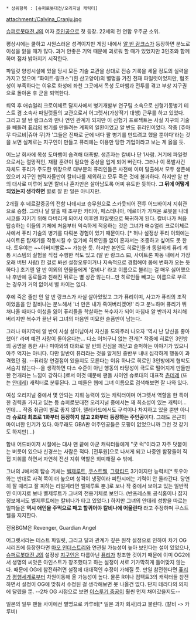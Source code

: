  * 상위항목 : [슈퍼로봇대전/오리지널 캐릭터]
attachment:/Calvina_Cranju.jpg

[[슈퍼로봇대전 J]]의 여자 [[주인공]]으로 첫 등장. 22세의 전 연합 우주군 소위.

평상시에는 쿨하고 시원스러운 성격이지만 게임 내에서 [[알 반 랑크스]]가 등장하면 분노로 이성을 잃을 때가 많다. 과거 안좋은 기억 때문에 괴로워 할 때가 있었지만 3인조와 함께하며 점차 밝아지기 시작한다.

파일럿 양성시설에 있을 당시 모든 기술 교관을 상대로 전승 기록을 세울 정도의 실력을 가지고 있으며 “화이트·링크스”(흰 산고양이)의 별명을 가진 천재 파일럿이었지만, 협조성이 부족하다는 이유로 화성에 좌천 그곳에서 목성 도마뱀과 전투를 겪고 부상 지구권으로 돌아온 후 군을 퇴역한다.

퇴역 후 애슈얼리 크로이체르 달지사에서 병기개발부 연구팀 소속으로 신형기동병기 테스트 겸 소속사 파일럿들의 교관으로서 어그렛서(가상적기 대행) 근무를 하고 있었다. 그리고 알 반 랑크스와 만나 연인 관계가 되지만 이 신형기 프로젝트는 사실 지구의 기술을 빼돌려 [[퓨리]]의 병기를 만들려는 계획의 일환이었고 알 반도 퓨리인이었다. 작중 [쥬아 무 다르비|쥬아 무]가 '그들은 진짜로 군에 내다 팔 병기를 만드려고 했을 뿐이다'라는 것을 보면 실제로는 지구인이 만들고 퓨리에는 이용만 당한 기업이라고 보는 게 옳을 듯.

어느날 회사에 목성 도마뱀이 습격해 대폭발. 생존자는 칼비나 단 1사람. 거기에 파일럿으로서는 절망적인, 재활 훈련이 필요한 중상을 입게 되어 버린다. 그러나 이 폭발사건 자체도 퓨리가 주도한 위장으로 대부분의 퓨리인들은 사전에 이미 탈출해서 모두 생존해 있으며 지구인 협력자들만이 칼비나를 제외하고 모두 죽은 것에 불과하다. 하지만 알 반의 대사로 미루어 보면 칼비나 혼자만은 살아남도록 어찌 유도한 듯하다. '''그 뒤에 어떻게 되었는지 생각하면''' 별로 잘 한 일은 아니지만.

2개월 후 네르갈중공의 전함 나데시코 승무원으로 스카웃되어 전투 어드바이저 지휘관으로 승함. 그러나 달 탈출 때 조우한 카티아, 페스테니아, 메르아가 가져온 로봇을 나데시코를 지키기 위해 타버리게 되어서 이후엔 파일럿으로 복귀하게 된다. 칼비나가 처음 탑승하는 이들의 기체에 처음부터 익숙하게 적응하는 것은 그녀가 애슈얼리 크로이체르 사에서 퓨리 기술의 병기를 다뤄본 경험이 있기 때문이다. [* 허나 설정상 퓨리 이외에는 사이트론 탑재기를 작동시킬 수 없기에 히로인들 없이 혼자서는 조종하고 싶어도 못 한다. 토우야는 ~~아버지빨로~~ 가능한 듯. 하지만 본인도 히로인들과 동일하게 퓨리 계통 시스템의 실험을 직접 수행한 적도 있고 (알 반 랑크스 曰, 사이트론 파동 내에서 가장 오래 버틴 사람) 한 걸로 봐선 설정오류이거나 지속적으로 경험해야 몸에 변화가 오는 듯하다.] 초기엔 알 반 이외의 인물들에게 '칼비나' 라고 이름으로 불리는 걸 매우 싫어했으나 후반에 동료들과 친해진 뒤로는 별 상관 않는다...만 히로인들 빼고는 이름으로 부르는 경우가 거의 없어서 별 차이는 없다. 

후에 죽은 줄만 안 알 반 랑크스가 사실 살아있었고 그가 퓨리이며, 사고가 퓨리의 조작이었음을 안 칼비나는 분노해서 '너 만은 내가 죽여버리겠어!' 라고 분노하며 퓨리가 뛰쳐나올 때마다 이성을 잃어 퓨리들을 학살하는 복수자가 되어 마침내 알 반까지 처리해 버리지만 복수가 끝난 뒤 그녀의 마음엔 미묘한 슬픔만이 남는다.

그러나 마지막에 알 반이 사실 살아남아서 자신을 도와주러 나오자 '역시 난 당신을 좋아했어!' 라며 예전 사랑이 돌아온다는... 다소 어처구니 없는 전개[* 작중에 히로인 3인방의 공명을 통한 샤나 미아와의 대화로 알 반의 진심을 깨닫고 슬퍼하는 이야기가 있으니 아주 억지는 아니다. 다만 알반이 퓨리라는 것을 알게된 중반부 내내 심각하게 행동이 과격했던 점. --퓨리랑 연결점이 있을지도 모른다는 이유 하나로 히로인 3인방에게 협박도 서슴치 않는다--을 생각하면 다소 수준이 아닌 행동의 타당성이 극도로 떨어지게 만들만한 전개라는 느낌이 강하다.]로서 이것 때문에 팬들 사이엔 슈로대의 대표적 [[츤데레]] (또는 [[얀데레]]) 캐릭터로 분류된다. 그 예들은 웹에 그녀 이름으로 검색해보면 잘 나와 있다. 

여성 오리지널 중에서 몇 안되는 지휘 능력이 있는 캐릭터이며 어그렛서 역할을 한 특이한 경력을 가지고 있는 등 슈퍼로봇대전 오리지널 중에서는 꽤 희소성이 있는 캐릭터…인데…. 작중 취급이 별로 좋지 않아, 텔레카드에서도 구석이나 차지하고 있을 뿐만 아니라 '''슈로대 최초로 1화부터 등장하지 않고 2화부터 등장하는 주인공'''이다. 그래도 은근히 마이너한 인기가 있다. 아무래도 GBA판 여주인공들은 모핑이 없었으니까 그런 것 같기도 하지만(…)

함내 어드바이저 시절에는 대사 맨 끝에 아군 캐릭터들에게 "굿 럭"이라고 자주 덧붙이는 버릇이 있으나 신경쓰는 사람은 적다. [전투원]으로 나서게 되고 나중엔 함장들이 직접 지휘를 하면서 자연히 전선 지휘 역할은 희미해질 수 밖에.

그녀의 J에서의 탑승 기체는 [[벨제루트]], [[쿠스트웰]], [[그랑티드]] 3기이지만 능력치[* 토우야와는 반대로 사격 쪽이 더 높으며 성격이 냉정이라 피탄시에는 기력이 안 올라간다. 당연히 잘 때리고 잘 피하는 리얼계라면 벨제루트 뿐.]로 보나 작 중에서 보이고 있는 일반적인 이미지로 보나 벨제루트가 그녀의 전용기체로 보인다. (반프레스토 공식홈이나 잡지 정보에서도 벨제루트에는 칼비나가 타고 있었다.)
하지만 그녀의 얀데레 성향을 따르는 일파들은 '''역시 애인을 주먹으로 패고 할퀴어야 칼비나에 어울린다''' 라고 주장하며 쿠스트웰을 지지한다.

전용BGM은 Revenger, Guardian Angel

어그렛서라는 테스트 파일럿, 그리고 달과 관계가 깊은 원작 설정으로 인하여 차기 OG시리즈에 등장한다면 [[마오 인더스트리]]와 연관될 가능성이 높아 보인다는 설이 있었으나, [[슈퍼로봇대전 J]]의 설정상 [[지구인]]은 다름아닌 [[퓨리]]가 창조한 것이기 때문에 이미 OG2에서 생명의 씨앗은 아인스트가 창조했다고 하는 설정이 서로 기가막히게 들어맞지 않는다. 때문에 OG에 참전하려면 설정에 대대적인 수정이 가해질 듯. 만일 참전한다면 [[퓨리]]가 [[평행세계]]로부터 차원이동해 올 가능성이 높다. 물론 R이나 컴팩트3의 캐릭터들 참전하면서 설정이 OG에 맞춰서 수정된 걸 생각해보면 못 나올건 없다. 단지 테라다의 의지에 달렸을 뿐. --2차 OG 시점으로 보면 [[이스루기 중공]]이 훨씬 먼저 채어갔을지도--

일본의 일부 팬들 사이에선 별명으로 카루비[* 일본 과자 회사]라고 불린다. (칼비 -> 카루비)
